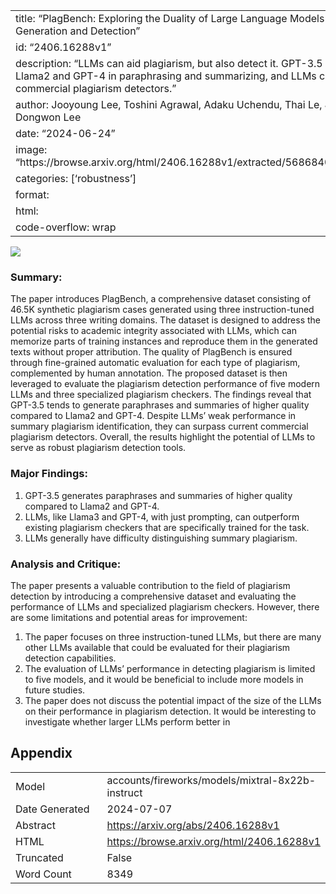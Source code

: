 
---
title: "PlagBench: Exploring the Duality of Large Language Models in Plagiarism Generation and Detection"
id: "2406.16288v1"
description: "LLMs can aid plagiarism, but also detect it. GPT-3.5 outperforms Llama2 and GPT-4 in paraphrasing and summarizing, and LLMs can surpass commercial plagiarism detectors."
author: Jooyoung Lee, Toshini Agrawal, Adaku Uchendu, Thai Le, Jinghui Chen, Dongwon Lee
date: "2024-06-24"
image: "https://browse.arxiv.org/html/2406.16288v1/extracted/5686840/teaserD1.png"
categories: ['robustness']
format:
  html:
    code-overflow: wrap
---

![](https://browse.arxiv.org/html/2406.16288v1/extracted/5686840/teaserD1.png)

### Summary:

The paper introduces PlagBench, a comprehensive dataset consisting of 46.5K synthetic plagiarism cases generated using three instruction-tuned LLMs across three writing domains. The dataset is designed to address the potential risks to academic integrity associated with LLMs, which can memorize parts of training instances and reproduce them in the generated texts without proper attribution. The quality of PlagBench is ensured through fine-grained automatic evaluation for each type of plagiarism, complemented by human annotation. The proposed dataset is then leveraged to evaluate the plagiarism detection performance of five modern LLMs and three specialized plagiarism checkers. The findings reveal that GPT-3.5 tends to generate paraphrases and summaries of higher quality compared to Llama2 and GPT-4. Despite LLMs' weak performance in summary plagiarism identification, they can surpass current commercial plagiarism detectors. Overall, the results highlight the potential of LLMs to serve as robust plagiarism detection tools.

### Major Findings:

1. GPT-3.5 generates paraphrases and summaries of higher quality compared to Llama2 and GPT-4.
2. LLMs, like Llama3 and GPT-4, with just prompting, can outperform existing plagiarism checkers that are specifically trained for the task.
3. LLMs generally have difficulty distinguishing summary plagiarism.

### Analysis and Critique:

The paper presents a valuable contribution to the field of plagiarism detection by introducing a comprehensive dataset and evaluating the performance of LLMs and specialized plagiarism checkers. However, there are some limitations and potential areas for improvement:

1. The paper focuses on three instruction-tuned LLMs, but there are many other LLMs available that could be evaluated for their plagiarism detection capabilities.
2. The evaluation of LLMs' performance in detecting plagiarism is limited to five models, and it would be beneficial to include more models in future studies.
3. The paper does not discuss the potential impact of the size of the LLMs on their performance in plagiarism detection. It would be interesting to investigate whether larger LLMs perform better in

## Appendix

|          |          |
|----------|----------|
| Model     | accounts/fireworks/models/mixtral-8x22b-instruct       |
| Date Generated     | 2024-07-07       |
| Abstract | [https://arxiv.org/abs/2406.16288v1](https://arxiv.org/abs/2406.16288v1)        |
| HTML     | [https://browse.arxiv.org/html/2406.16288v1](https://browse.arxiv.org/html/2406.16288v1)       |
| Truncated       | False       |
| Word Count       | 8349       |
